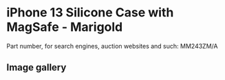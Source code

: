 
# iPhone 13 Silicone Case with MagSafe - Marigold

Part number, for search engines, auction websites and such: MM243ZM/A

## Image gallery

<div style={{ width: "768px" }}>
  <GalleryComponent
    images={[
      {
        original: "/everysource/MM243.png",
        thumbnail: "/everypreview/MM243.png",
      },
      {
        original: "/everysource/MM243_AV1.png",
        thumbnail: "/everypreview/MM243_AV1.png",
      },
      {
        original: "/everysource/MM243_AV2.png",
        thumbnail: "/everypreview/MM243_AV2.png",
      },
      {
        original: "/everysource/MM243_AV3.png",
        thumbnail: "/everypreview/MM243_AV3.png",
      },
      {
        original: "/everysource/MM243_AV4.png",
        thumbnail: "/everypreview/MM243_AV4.png",
      },
      {
        original: "/everysource/MM243_AV5.png",
        thumbnail: "/everypreview/MM243_AV5.png",
      },
      {
        original: "/everysource/MM243_AV6.png",
        thumbnail: "/everypreview/MM243_AV6.png",
      }
    ]}
  />
</div>